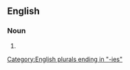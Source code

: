==English==

===Noun===
{{head|en|noun form}}

# {{plural of|incongruity|lang=en}}

[[Category:English plurals ending in "-ies"]]